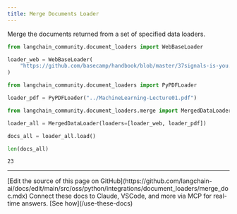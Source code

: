 ```yaml
---
title: Merge Documents Loader
---
```


Merge the documents returned from a set of specified data loaders.

```python
from langchain_community.document_loaders import WebBaseLoader

loader_web = WebBaseLoader(
    "https://github.com/basecamp/handbook/blob/master/37signals-is-you.md"
)
```

```python
from langchain_community.document_loaders import PyPDFLoader

loader_pdf = PyPDFLoader("../MachineLearning-Lecture01.pdf")
```

```python
from langchain_community.document_loaders.merge import MergedDataLoader

loader_all = MergedDataLoader(loaders=[loader_web, loader_pdf])
```

```python
docs_all = loader_all.load()
```

```python
len(docs_all)
```

```output
23
```

---

<Callout icon="pen-to-square" iconType="regular">
    [Edit the source of this page on GitHub](https://github.com/langchain-ai/docs/edit/main/src/oss/python/integrations/document_loaders/merge_doc.mdx)
</Callout>
<Tip icon="terminal" iconType="regular">
    Connect these docs to Claude, VSCode, and more via MCP for    real-time answers. [See how](/use-these-docs)
</Tip>
